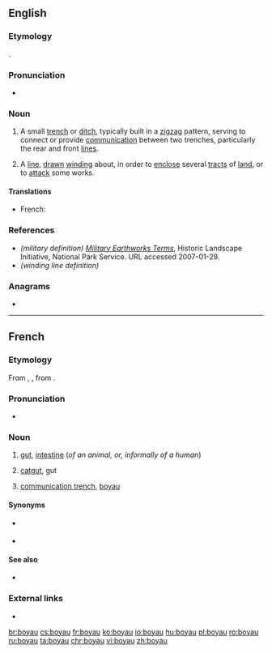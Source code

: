 ==English==

===Etymology===
{{bor|en|fr|boyau}}.

===Pronunciation===
* {{a|UK}} {{IPA|/ˈbwɑːjəʊ/|/ˈbɔɪəʊ/|lang=en}}

===Noun===
{{en-noun}}

# {{lb|en|military}} A small [[trench]] or [[ditch]], typically built in a [[zigzag]] pattern, serving to connect or provide [[communication]] between two trenches, particularly the rear and front [[lines]].
# A [[line]], [[drawn]] [[winding]] about, in order to [[enclose]] several [[tracts]] of [[land]], or to [[attack]] some works.

====Translations====
{{trans-top|passage connecting two trenches}}
* French: {{t+|fr|boyau|m}}
{{trans-mid}}
{{trans-bottom}}

===References===
* ''(military definition)'' ''[http://www.cr.nps.gov/hps/hli/currents/earthworks/glossaryA_C.htm Military Earthworks Terms]'', Historic Landscape Initiative, National Park Service. URL accessed 2007-01-29.
* ''(winding line definition)'' {{1728}}

===Anagrams===
* {{l|en|bayou}}

----

==French==

===Etymology===
From {{inh|fr|fro|boiel}}, {{m|fro|bouel}}, from {{inh|fr|la|botellus}}.

===Pronunciation===
* {{IPA|/bwa.jo/|lang=fr}}

===Noun===
{{fr-noun|m|boyaux}}

# {{lb|fr|anatomy}} [[gut]], [[intestine]] (''of an animal, or, informally of a human'')
# [[catgut]], gut
# {{lb|fr|military}} [[communication trench]], [[#English|boyau]]

====Synonyms====
* {{sense|gut}} {{l|fr|intestin}}
* {{sense|catgut}} {{l|fr|corde de boyau|cordes de boyau}}

====See also====
* {{l|fr|entrailles}}

===External links===
* {{R:TLFi}}

[[br:boyau]]
[[cs:boyau]]
[[fr:boyau]]
[[ko:boyau]]
[[io:boyau]]
[[hu:boyau]]
[[pl:boyau]]
[[ro:boyau]]
[[ru:boyau]]
[[ta:boyau]]
[[chr:boyau]]
[[vi:boyau]]
[[zh:boyau]]